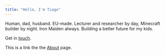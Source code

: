 ```yaml
---
title: "Hello, I'm Tiago"
---
```


Human, dad, husband. EU-made.
Lecturer and researcher by day, Minecraft builder by night.
Iron Maiden always.
Building a better future for my kids.

Get in [touch](mailto:tiago@tiagojacinto.net).

This is a link the the [About](/about) page.
